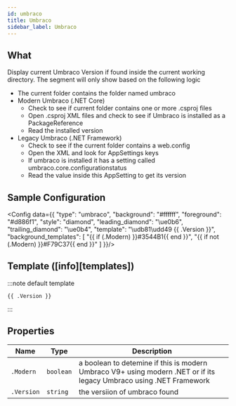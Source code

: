 ```yaml
---
id: umbraco
title: Umbraco
sidebar_label: Umbraco
---
```


## What

Display current Umbraco Version if found inside the current working directory.
The segment will only show based on the following logic

* The current folder contains the folder named umbraco
* Modern Umbraco (.NET Core)
    * Check to see if current folder contains one or more .csproj files
    * Open .csproj XML files and check to see if Umbraco is installed as a PackageReference
    * Read the installed version
* Legacy Umbraco (.NET Framework)
    * Check to see if the current folder contains a web.config
    * Open the XML and look for AppSettings keys
    * If umbraco is installed it has a setting called umbraco.core.configurationstatus
    * Read the value inside this AppSetting to get its version

## Sample Configuration


<Config data={{
  "type": "umbraco",
  "background": "#ffffff",
  "foreground": "#d886f1",
  "style": "diamond",
  "leading_diamond": "\ue0b6",
  "trailing_diamond": "\ue0b4",
  "template": "\udb81\udd49 {{ .Version }}",
  "background_templates": [
    "{{ if (.Modern) }}#3544B1{{ end }}",
    "{{ if not (.Modern) }}#F79C37{{ end }}"
  ]
}}/>

## Template ([info][templates])

:::note default template

```template
{{ .Version }}
```

:::

## Properties

| Name           | Type      | Description                                                                                                         |
| -------------- | --------- | ------------------------------------------------------------------------------------------------------------------- |
| `.Modern`      | `boolean` | a boolean to detemine if this is modern Umbraco V9+ using modern .NET or if its legacy Umbraco using .NET Framework |
| `.Version`     | `string`  | the versiion of umbraco found                                                                                       |
